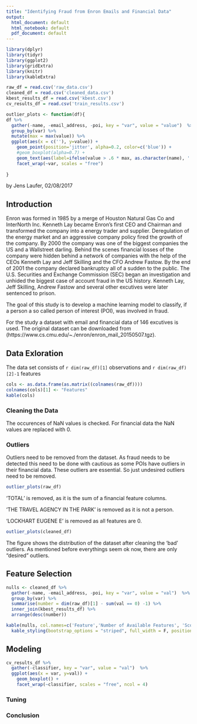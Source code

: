 ```yaml
---
title: "Identifying Fraud from Enron Emails and Financial Data"
output:
  html_document: default
  html_notebook: default
  pdf_document: default
---
```




```r
library(dplyr)
library(tidyr)
library(ggplot2)
library(gridExtra)
library(knitr)
library(kableExtra)
```

```r
raw_df = read.csv('raw_data.csv')
cleaned_df = read.csv('cleaned_data.csv')
kbest_results_df = read.csv('kbest.csv')
cv_results_df = read.csv('train_results.csv')
```

```r
outlier_plots <- function(df){
df %>%
  gather(-name, -email_address, -poi, key = "var", value = "value")  %>%
  group_by(var) %>%
  mutate(max = max(value)) %>%
  ggplot(aes(x = c(''), y=value)) +
    geom_point(position='jitter', alpha=0.2, color=c('blue')) +
    #geom_boxplot(alpha=0.7) +
    geom_text(aes(label=ifelse(value > .6 * max, as.character(name), '')))+
    facet_wrap(~var, scales = "free")
  
}
```



by Jens Laufer, 02/08/2017



## Introduction


Enron was formed in 1985 by a merge of Houston Natural Gas Co and InterNorth 
Inc. Kenneth Lay became Enron's first CEO and Chairman and transformed the 
company into a energy trader and supplier. Deregulation of the energy market and 
an aggressive company policy fired the growth of the company. By 2000 the 
company was one of the biggest companies the US and a Wallstreet darling. 
Behind the scenes financial losses of the company were hidden behind a network 
of companies with the help of the CEOs Kenneth Lay and Jeff Skilling and the 
CFO Andrew Fastow. By the end of 2001 the company declared bankruptcy all of a 
sudden to the public. 
The U.S. Securities and Exchange Commission (SEC) began an investigation and 
unhided the biggest case of account fraud in the US history.
Kenneth Lay, Jeff Skilling, Andrew Fastow and several other excutives were later 
sentenced to prison.

The goal of this study is to develop a machine learning model to classify, if a
person a so called person of interest (POI), was involved in fraud.

For the study a dataset with email and financial data of 146 excutives is used. 
The original dataset can be downloaded from 
(https://www.cs.cmu.edu/~./enron/enron_mail_20150507.tgz).


## Data Exloration

The data set consists of `r dim(raw_df)[1]` observations and 
`r dim(raw_df)[2]-1` features



```r
cols <- as.data.frame(as.matrix((colnames(raw_df))))
colnames(cols)[1] <- "Features"
kable(cols)

```


### Cleaning the Data


The occurences of NaN values is checked. For financial data the NaN values are
replaced with 0.



### Outliers


Outliers need to be removed from the dataset. As fraud needs to be detected this 
need to be done with 
cautious as some POIs have outliers in their financial data. These outliers are
essential. So just undesired outliers need to be removed.

```r
outlier_plots(raw_df) 
```

'TOTAL' is removed, as it is the sum of a financial
feature columns.

'THE TRAVEL AGENCY IN THE PARK' is removed as it is not a person.

'LOCKHART EUGENE E' is removed as all features are 0.



```r
outlier_plots(cleaned_df) 
```
The figure shows the distribution of the dataset after cleaning the 'bad' 
outliers. As mentioned before everythings seem ok now, there are only "desired"
outliers.


## Feature Selection


```r
nulls <- cleaned_df %>%
  gather(-name, -email_address, -poi, key = "var", value = "val")  %>%
  group_by(var) %>%
  summarise(number = dim(raw_df)[1] - sum(val == 0) -1) %>%
  inner_join(kbest_results_df) %>%
  arrange(desc(number))

kable(nulls, col.names=c('Feature','Number of Available Features', 'Score')) %>%
  kable_styling(bootstrap_options = "striped", full_width = F, position = "left")

```

## Modeling

```r
cv_results_df %>%
  gather(-classifier, key = "var", value = "val")  %>%
  ggplot(aes(x = var, y=val)) +
    geom_boxplot() +
    facet_wrap(~classifier, scales = "free", ncol = 4)
```


### Tuning 

### Conclusion






